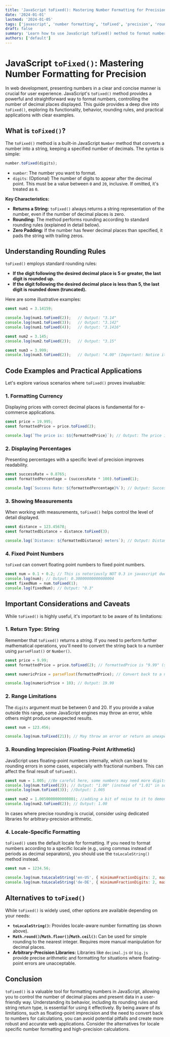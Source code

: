 ```yaml
---
title: 'JavaScript toFixed(): Mastering Number Formatting for Precision'
date: '2024-01-01'
lastmod: '2024-01-05'
tags: ['javascript', 'number formatting', 'toFixed', 'precision', 'rounding', 'web development']
draft: false
summary: 'Learn how to use JavaScript toFixed() method to format numbers with a specific number of decimal places. Understand its behavior, rounding rules, and common use cases for creating user-friendly web applications.'
authors: ['default']
---
```


# JavaScript `toFixed()`: Mastering Number Formatting for Precision

In web development, presenting numbers in a clear and concise manner is crucial for user experience.  JavaScript's `toFixed()` method provides a powerful and straightforward way to format numbers, controlling the number of decimal places displayed. This guide provides a deep dive into `toFixed()`, exploring its functionality, behavior, rounding rules, and practical applications with clear examples.

## What is `toFixed()`?

The `toFixed()` method is a built-in JavaScript `Number` method that converts a number into a string, keeping a specified number of decimals. The syntax is simple:

```javascript
number.toFixed(digits);
```

*   `number`:  The number you want to format.
*   `digits`:  (Optional) The number of digits to appear after the decimal point.  This must be a value between `0` and `20`, inclusive. If omitted, it's treated as `0`.

**Key Characteristics:**

*   **Returns a String:**  `toFixed()` always returns a string representation of the number, even if the number of decimal places is zero.
*   **Rounding:** The method performs rounding according to standard rounding rules (explained in detail below).
*   **Zero Padding:** If the number has fewer decimal places than specified, it pads the string with trailing zeros.

## Understanding Rounding Rules

`toFixed()` employs standard rounding rules:

*   **If the digit following the desired decimal place is 5 or greater, the last digit is rounded up.**
*   **If the digit following the desired decimal place is less than 5, the last digit is rounded down (truncated).**

Here are some illustrative examples:

```javascript
const num1 = 3.14159;

console.log(num1.toFixed(2));   // Output: "3.14"
console.log(num1.toFixed(3));   // Output: "3.142"
console.log(num1.toFixed(4));   // Output: "3.1416"

const num2 = 3.145;
console.log(num2.toFixed(2));   // Output: "3.15"

const num3 = 3.999;
console.log(num3.toFixed(2));   // Output: "4.00" (Important: Notice it rounds up to 4 and adds padding)
```

## Code Examples and Practical Applications

Let's explore various scenarios where `toFixed()` proves invaluable:

### 1. Formatting Currency

Displaying prices with correct decimal places is fundamental for e-commerce applications.

```javascript
const price = 19.995;
const formattedPrice = price.toFixed(2);

console.log(`The price is: $${formattedPrice}`); // Output: The price is: $20.00
```

### 2. Displaying Percentages

Presenting percentages with a specific level of precision improves readability.

```javascript
const successRate = 0.8765;
const formattedPercentage = (successRate * 100).toFixed(1);

console.log(`Success Rate: ${formattedPercentage}%`); // Output: Success Rate: 87.7%
```

### 3. Showing Measurements

When working with measurements, `toFixed()` helps control the level of detail displayed.

```javascript
const distance = 123.45678;
const formattedDistance = distance.toFixed(3);

console.log(`Distance: ${formattedDistance} meters`); // Output: Distance: 123.457 meters
```

### 4. Fixed Point Numbers

`toFixed` can convert floating point numbers to fixed point numbers.

```javascript
const num = 0.1 + 0.2; // This is notoriously NOT 0.3 in javascript due to floating point imprecision
console.log(num); // Output: 0.30000000000000004
const fixedNum = num.toFixed(1);
console.log(fixedNum); // Output: "0.3"
```

## Important Considerations and Caveats

While `toFixed()` is highly useful, it's important to be aware of its limitations:

### 1. Return Type: String

Remember that `toFixed()` returns a *string*. If you need to perform further mathematical operations, you'll need to convert the string back to a number using `parseFloat()` or `Number()`.

```javascript
const price = 9.99;
const formattedPrice = price.toFixed(2); // formattedPrice is "9.99" (string)

const numericPrice = parseFloat(formattedPrice); // Convert back to a number

console.log(numericPrice + 10); // Output: 19.99
```

### 2. Range Limitations

The `digits` argument must be between 0 and 20.  If you provide a value outside this range, some JavaScript engines may throw an error, while others might produce unexpected results.

```javascript
const num = 123.456;

console.log(num.toFixed(21)); // May throw an error or return an unexpected value
```

### 3. Rounding Imprecision (Floating-Point Arithmetic)

JavaScript uses floating-point numbers internally, which can lead to rounding errors in some cases, especially with fractional numbers. This can affect the final result of `toFixed()`.

```javascript
const num = 1.005; //Be careful here, some numbers may need more digits to be rounded up correctly
console.log(num.toFixed(2)); // Output: "1.00" (instead of "1.01" in some older browsers - modern browsers handle this better but it's worth being aware of)
console.log(num.toFixed(3)); //Output: 1.005

const num2 = 1.0050000000000001; //adding a bit of noise to it to demonstrate floating point precision, still rounds down to 1.00. This is just a demonstration
console.log(num2.toFixed(2)); // Output: 1.00

```

In cases where precise rounding is crucial, consider using dedicated libraries for arbitrary-precision arithmetic.

### 4.  Locale-Specific Formatting

`toFixed()` uses the default locale for formatting.  If you need to format numbers according to a specific locale (e.g., using commas instead of periods as decimal separators), you should use the `toLocaleString()` method instead.

```javascript
const num = 1234.56;

console.log(num.toLocaleString('en-US', { minimumFractionDigits: 2, maximumFractionDigits: 2 }));  // Output: "1,234.56"
console.log(num.toLocaleString('de-DE', { minimumFractionDigits: 2, maximumFractionDigits: 2 }));  // Output: "1.234,56"
```

## Alternatives to `toFixed()`

While `toFixed()` is widely used, other options are available depending on your needs:

*   **`toLocaleString()`:** Provides locale-aware number formatting (as shown above).
*   **`Math.round()`/`Math.floor()`/`Math.ceil()`:** Can be used for simple rounding to the nearest integer.  Requires more manual manipulation for decimal places.
*   **Arbitrary-Precision Libraries:**  Libraries like `decimal.js` or `big.js` provide precise arithmetic and formatting for situations where floating-point errors are unacceptable.

## Conclusion

`toFixed()` is a valuable tool for formatting numbers in JavaScript, allowing you to control the number of decimal places and present data in a user-friendly way. Understanding its behavior, including its rounding rules and string return type, is essential for using it effectively. By being aware of its limitations, such as floating-point imprecision and the need to convert back to numbers for calculations, you can avoid potential pitfalls and create more robust and accurate web applications.  Consider the alternatives for locale specific number formatting and high-precision calculations.